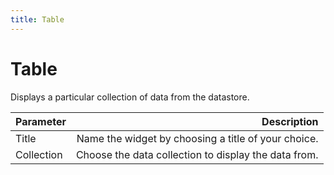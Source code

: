 ```yaml
---
title: Table
---
```


# Table

Displays a particular collection of data from the datastore. 

| Parameter     |Description |
| :------------ | ---------: |
| Title         |    Name the widget by choosing a title of your choice.    | 
| Collection    |    Choose the data collection to display the data from.   |   

<ReactPlayer playing controls volume={0} width={832} height={468} url="/demos/widgets/table.webm" />

